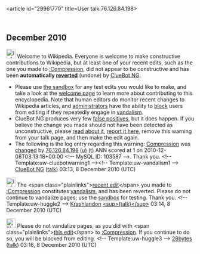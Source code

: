 <article id="29961770" title=User talk:76.126.84.198>
	<talkpage id="29961770" title="User talk:76.126.84.198">


== December 2010 ==
[[Image:Information.svg|left|25px|alt=|link=]] Welcome to Wikipedia. Everyone is welcome to make constructive contributions to Wikipedia, but at least one of your recent edits, such as the one you made to [[:Compression]], did not appear to be constructive and has been '''automatically [[Help:Reverting|reverted]]''' (undone) by [[User:ClueBot NG|ClueBot NG]]. 
* Please use [[Wikipedia:Sandbox|the sandbox]] for any test edits you would like to make, and take a look at the [[Wikipedia:Introduction|welcome page]] to learn more about contributing to this encyclopedia. Note that human editors do monitor recent changes to Wikipedia articles, and [[WP:ADMINS|administrators]] have the ability to [[WP:BLOCK|block]] users from editing if they repeatedly engage in [[WP:vandalism|vandalism]].
* ClueBot NG produces very few [[User:ClueBot NG#Information About False Positives|false positives]], but it does happen. If you believe the change you made should not have been detected as unconstructive, please [[User:ClueBot NG#Information About False Positives|read about it]], [[User:ClueBot NG/FalsePositives|report it here]], remove this warning from your talk page, and then make the edit again. 
* The following is the log entry regarding this warning: [[Compression]] was [http://en.wikipedia.org/w/index.php?title=Compression&amp;diff=401183003&amp;oldid=361407460 changed] by [[Special:Contributions/76.126.84.198|76.126.84.198]] [[User:76.126.84.198|(u)]] [[User talk:76.126.84.198|(t)]] ANN scored at 1 on 2010-12-08T03:13:18+00:00 &lt;!-- MySQL ID: 103587 --&gt;. Thank you. &lt;!-- Template:uw-cluebotwarning1 --&gt;&lt;!-- Template:uw-vandalism1 --&gt; [[User:ClueBot NG|ClueBot NG]] ([[User talk:ClueBot NG|talk]]) 03:13, 8 December 2010 (UTC)

[[Image:Information.png|25px|alt=|link=]] The &lt;span class=&quot;plainlinks&quot;&gt;[http://en.wikipedia.org/wiki/Compression?diff=401183203 recent edit]&lt;/span&gt; you made to [[:Compression]] constitutes [[Wikipedia:Vandalism|vandalism]], and has been reverted. Please do not continue to vandalize pages; use the [[Wikipedia:Sandbox|sandbox]] for testing. Thank you. &lt;!-- Template:uw-huggle2 --&gt; [[User:Krashlandon|Krashlandon]] [[User_talk:Krashlandon|&lt;sup&gt;(talk)&lt;/sup&gt;]] 03:14, 8 December 2010 (UTC)

[[Image:Nuvola apps important.svg|25px|alt=|link=]] Please do not vandalize pages, as you did with &lt;span class=&quot;plainlinks&quot;&gt;[http://en.wikipedia.org/wiki/Compression?diff=401183365 this edit]&lt;/span&gt; to [[:Compression]]. If you continue to do so, you will be blocked from editing. &lt;!-- Template:uw-huggle3 --&gt; [[User:28bytes|28bytes]] ([[User talk:28bytes|talk]]) 03:16, 8 December 2010 (UTC)
	</talkpage>
</article>